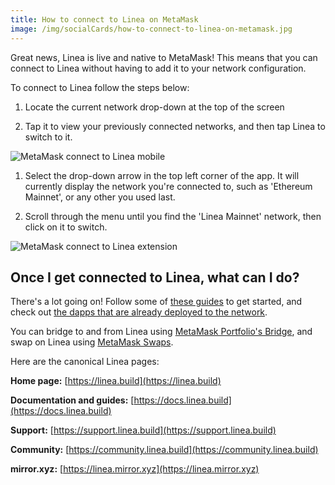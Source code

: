 ```yaml
---
title: How to connect to Linea on MetaMask
image: /img/socialCards/how-to-connect-to-linea-on-metamask.jpg
---
```



<CustomLayout />


Great news, Linea is live and native to MetaMask! This means that you can connect to Linea without having to add it to your network configuration.

To connect to Linea follow the steps below:

<Tabs>

<TabItem value="Mobile" label="Mobile">

1. Locate the current network drop-down at the top of the screen

2. Tap it to view your previously connected networks, and then tap Linea to switch to it.

<div class="center-container">
  <div class="img-medium">
    <img
      src={
        require("../../../img/networks-and-sidechains/managing-networks/how-to-connect-to-linea-on-metamask/MetaMask_connect_to_Linea_mobile.png")
          .default
      }
      alt="MetaMask connect to Linea mobile"
    />
  </div>
</div>

</TabItem>

<TabItem value="Extension" label="Extension">

1. Select the drop-down arrow in the top left corner of the app. It will currently display the network you're connected to, such as 'Ethereum Mainnet', or any other you used last.

2. Scroll through the menu until you find the 'Linea Mainnet' network, then click on it to switch.

<div class="center-container">
  <div class="img-medium">
    <img
      src={
        require("../../../img/networks-and-sidechains/managing-networks/how-to-connect-to-linea-on-metamask/MetaMask_connect_to_Linea_extension.png")
          .default
      }
      alt="MetaMask connect to Linea extension"
    />
  </div>
</div>

</TabItem>

</Tabs>

####

## Once I get connected to Linea, what can I do?

There's a lot going on! Follow some of [these guides](https://docs.linea.build/use-linea) to get started, and check out [the dapps that are already deployed to the network](https://goerli.linea.build/explore).

You can bridge to and from Linea using [MetaMask Portfolio's Bridge](/metamask-portfolio/bridge/how-to-use-the-bridge), and swap on Linea using [MetaMask Swaps](/token-swaps/user-guide-swaps).

Here are the canonical Linea pages:

**Home page:** [https://linea.build](https://linea.build)

**Documentation and guides:** [https://docs.linea.build](https://docs.linea.build)

**Support:** [https://support.linea.build](https://support.linea.build)

**Community:** [https://community.linea.build](https://community.linea.build)

**mirror.xyz:** [https://linea.mirror.xyz](https://linea.mirror.xyz)
